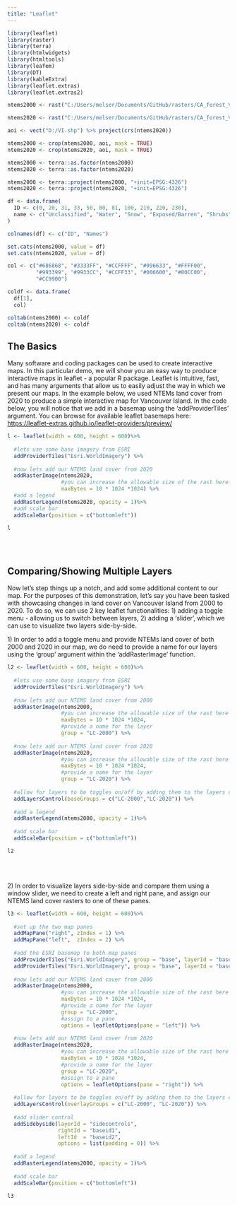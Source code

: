```yaml
---
title: "Leaflet"
---
```


```r

library(leaflet)
library(raster)
library(terra)
library(htmlwidgets)
library(htmltools)
library(leafem)
library(DT)
library(kableExtra)
library(leaflet.extras)
library(leaflet.extras2)

```

```r

ntems2000 <- rast("C:/Users/melser/Documents/GitHub/rasters/CA_forest_VLCE2_2000/CA_forest_VLCE2_2000.tif")

ntems2020 <- rast("C:/Users/melser/Documents/GitHub/rasters/CA_forest_VLCE2_2020/CA_forest_VLCE2_2020.tif")

aoi <- vect("D:/VI.shp") %>% project(crs(ntems2020))

ntems2000 <- crop(ntems2000, aoi, mask = TRUE)
ntems2020 <- crop(ntems2020, aoi, mask = TRUE)

ntems2000 <- terra::as.factor(ntems2000)
ntems2020 <- terra::as.factor(ntems2020)

ntems2000 <- terra::project(ntems2000, "+init=EPSG:4326")
ntems2020 <- terra::project(ntems2020, "+init=EPSG:4326")

df <- data.frame(
  ID <- c(0, 20, 31, 33, 50, 80, 81, 100, 210, 220, 230),
  name <- c("Unclassified", "Water", "Snow", "Exposed/Barren", "Shrubs", "Wetland", "Wetland-Treed", "Herbs", "Coniferous", "Broadleaf", "Mixed Wood")
)

colnames(df) <- c("ID", "Names")

set.cats(ntems2000, value = df)
set.cats(ntems2020, value = df)

col <- c("#686868", "#3333FF", "#CCFFFF", "#996633", "#FFFF00",
         "#993399", "#9933CC", "#CCFF33", "#006600", "#00CC00",
         "#CC9900")

coldf <- data.frame(
  df[1],
  col)

coltab(ntems2000) <- coldf
coltab(ntems2020) <- coldf

```

## **The Basics**

Many software and coding packages can be used to create interactive maps. In this particular demo, we will show you an easy way to produce interactive maps in leaflet - a popular R package. Leaflet is intuitive, fast, and has many arguments that allow us to easily adjust the way in which we present our maps. In the example below, we used NTEMs land cover from 2020 to produce a simple interactive map for Vancouver Island. In the code below, you will notice that we add in a basemap using the 'addProviderTiles' argument. You can browse for available leaflet basemaps here: <https://leaflet-extras.github.io/leaflet-providers/preview/>

```r


l <- leaflet(width = 600, height = 600)%>%
  
  #lets use some base imagery from ESRI
  addProviderTiles("Esri.WorldImagery") %>%
  
  #now lets add our NTEMS land cover from 2020
  addRasterImage(ntems2020, 
                 #you can increase the allowable size of the rast here
                 maxBytes = 10 * 1024 *1024) %>%
  #add a legend
  addRasterLegend(ntems2020, opacity = 1)%>%
  #add scale bar
  addScaleBar(position = c("bottomleft"))


```

```r
l
```

<br> <br>

## **Comparing/Showing Multiple Layers**

Now let's step things up a notch, and add some additional content to our map. For the purposes of this demonstration, let's say you have been tasked with showcasing changes in land cover on Vancouver Island from 2000 to 2020. To do so, we can use 2 key leaflet functionalities: 1) adding a toggle menu - allowing us to switch between layers, 2) adding a 'slider', which we can use to visualize two layers side-by-side.

1\) In order to add a toggle menu and provide NTEMs land cover of both 2000 and 2020 in our map, we do need to provide a name for our layers using the 'group' argument within the 'addRasterImage' function.

```r


l2 <- leaflet(width = 600, height = 600)%>%
  
  #lets use some base imagery from ESRI
  addProviderTiles("Esri.WorldImagery") %>%
  
  #now lets add our NTEMS land cover from 2000
  addRasterImage(ntems2000, 
                 #you can increase the allowable size of the rast here
                 maxBytes = 10 * 1024 *1024,
                 #provide a name for the layer
                 group = "LC-2000") %>%
  
  #now lets add our NTEMS land cover from 2020
  addRasterImage(ntems2020, 
                 #you can increase the allowable size of the rast here
                 maxBytes = 10 * 1024 *1024,
                 #provide a name for the layer
                 group = "LC-2020") %>%
  
  #allow for layers to be toggles on/off by adding them to the layers control
  addLayersControl(baseGroups = c("LC-2000","LC-2020")) %>%
  
  #add a legend
  addRasterLegend(ntems2000, opacity = 1)%>%
  
  #add scale bar
  addScaleBar(position = c("bottomleft"))


```

```r
l2
```

<br> <br>

2\) In order to visualize layers side-by-side and compare them using a window slider, we need to create a left and right pane, and assign our NTEMS land cover rasters to one of these panes.

```r


l3 <- leaflet(width = 600, height = 600)%>%
  
  #set up the two map panes
  addMapPane("right", zIndex = 1) %>%
  addMapPane("left",  zIndex = 2) %>%
  
  #add the ESRI basemap to both map panes
  addProviderTiles("Esri.WorldImagery", group = "base", layerId = "baseid1", options = pathOptions(pane = "right")) %>%
  addProviderTiles("Esri.WorldImagery", group = "base", layerId = "baseid2", options = pathOptions(pane = "left")) %>%
  
  #now lets add our NTEMS land cover from 2000
  addRasterImage(ntems2000, 
                 #you can increase the allowable size of the rast here
                 maxBytes = 10 * 1024 *1024,
                 #provide a name for the layer
                 group = "LC-2000",
                 #assign to a pane
                 options = leafletOptions(pane = "left")) %>%
  
  #now lets add our NTEMS land cover from 2020
  addRasterImage(ntems2020, 
                 #you can increase the allowable size of the rast here
                 maxBytes = 10 * 1024 *1024,
                 #provide a name for the layer
                 group = "LC-2020",
                 #assign to a pane
                 options = leafletOptions(pane = "right")) %>%
  
  #allow for layers to be toggles on/off by adding them to the layers control
  addLayersControl(overlayGroups = c("LC-2000", "LC-2020")) %>%
  
  #add slider control
  addSidebyside(layerId = "sidecontrols",
                rightId = "baseid1",
                leftId  = "baseid2",
                options = list(padding = 0)) %>%
  
  #add a legend
  addRasterLegend(ntems2000, opacity = 1)%>%
  
  #add scale bar
  addScaleBar(position = c("bottomleft"))


```

```r
l3
```
